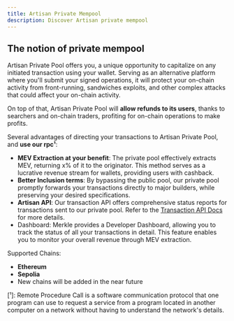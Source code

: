 ```yaml
---
title: Artisan Private Mempool
description: Discover Artisan private mempool
---
```


## The notion of private mempool 

Artisan Private Pool offers you, a unique opportunity to capitalize on any initiated transaction using your wallet. 
Serving as an alternative platform where you'll submit your signed operations, it will protect your on-chain activity
from front-running, sandwiches exploits, and other complex attacks that could affect your on-chain activity.

On top of that, Artisan Private Pool will **allow refunds to its users**, thanks to searchers and on-chain traders, profiting for on-chain operations to make profits.

Several advantages of directing your transactions to Artisan Private Pool, and **use our rpc¹**:
- **MEV Extraction at your benefit**: The private pool effectively extracts MEV, returning x% of it to the originator. This method serves as a lucrative revenue stream for wallets, providing users with cashback.
- **Better Inclusion terms**: By bypassing the public pool, our private pool promptly forwards your transactions directly to major builders, while preserving your desired specifications.
- **Artisan API**: Our transaction API offers comprehensive status reports for transactions sent to our private pool. Refer to the [Transaction API Docs]() for more details.
- Dashboard: Merkle provides a Developer Dashboard, allowing you to track the status of all your transactions in detail. This feature enables you to monitor your overall revenue through MEV extraction.

Supported Chains:
- **Ethereum**
- **Sepolia**
- New chains will be added in the near future

[¹]: Remote Procedure Call is a software communication protocol that one program can use to request a service from a program located in another computer on a network without having to understand the network's details.
